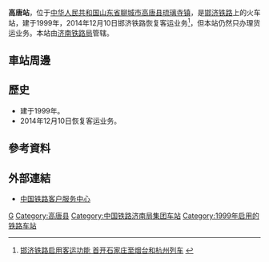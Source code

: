 {{Infobox China railway station
|车站名称 = 高唐站
|图片 = 
|图片介绍 = 
|其他名称 =
|车站拼音 = Gaotang
|英文名称 = Gaotang Railway Station
|车站代码 = 26632<ref>{{cite web|url=http://hyfw.12306.cn/hyinfo/action/FwcszsAction_index?type=1|title=营业站服务信息查询|publisher=[[中国铁路客户服务中心|中国铁路客户服务中心]]|accessdate=2017-02-15|archive-date=2016-11-06|archive-url=https://web.archive.org/web/20161106075157/http://hyfw.12306.cn/hyinfo/action/FwcszsAction_index?type=1|dead-url=no}}</ref>
|电报码 = 
|拼音码 = 
|车站位置 = [[山东省|山东省]][[聊城市|聊城市]][[高唐县|高唐县]][[琉璃寺镇|琉璃寺镇]]李楼村
|坐标 = 
|归属 = [[济南铁路局|济南铁路局]]
|线路 = [[邯济铁路|邯济铁路]]
|车站等级 = 
|月台数目 = 
|站台面 = 
|股道数目 = 
|网站 = 
}}
'''高唐站'''，位于[[中华人民共和国|中华人民共和国]][[山东省|山东省]][[聊城市|聊城市]][[高唐县|高唐县]][[琉璃寺镇|琉璃寺镇]]，是[[邯济铁路|邯济铁路]]上的火车站，建于1999年，2014年12月10日邯济铁路恢复客运业务<ref>[http://handan.hebnews.cn/2014-12/10/content_4379173.htm 邯济铁路启用客运功能 首开石家庄至烟台和杭州列车] {{webarchive|url=https://web.archive.org/web/20170215025603/http://handan.hebnews.cn/2014-12/10/content_4379173.htm |date=2017-02-15 }}</ref>，但本站仍然只办理货运业务。本站由[[济南铁路局|济南铁路局]]管辖。
==車站周邊==
==歷史==
* 建于1999年。
* 2014年12月10日恢复客运业务。
==參考資料==
{{reflist}}
==外部連結==
* [http://www.12306.cn/mormhweb/ 中国铁路客户服务中心] {{Wayback|url=http://www.12306.cn/mormhweb/ |date=20180205163941 }}
{{China-rail-stub}}
{{邯济铁路}}
[[Category:聊城市铁路车站|G]]
[[Category:高唐县|Category:高唐县]]
[[Category:中国铁路济南局集团车站|Category:中国铁路济南局集团车站]]
[[Category:1999年启用的铁路车站|Category:1999年启用的铁路车站]]